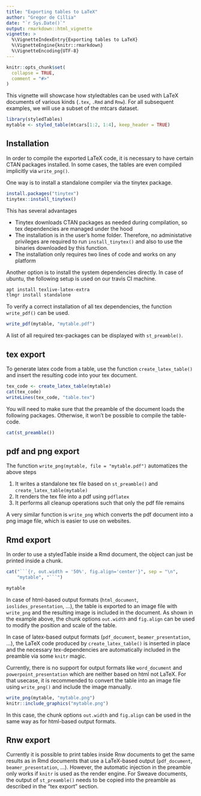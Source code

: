 ```yaml
---
title: "Exporting tables to LaTeX"
author: "Gregor de Cillia"
date: "`r Sys.Date()`"
output: rmarkdown::html_vignette
vignette: >
  %\VignetteIndexEntry{Exporting tables to LaTeX}
  %\VignetteEngine{knitr::rmarkdown}
  %\VignetteEncoding{UTF-8}
---
```


```r
knitr::opts_chunk$set(
  collapse = TRUE,
  comment = "#>"
)
```

This vignette will showcase how styledtables can be used with LaTeX documents
of various kinds (`.tex`, `.Rmd` and `Rnw`). For all subsequent examples, we
will use a subset of the mtcars dataset.

```r
library(styledTables)
mytable <- styled_table(mtcars[1:2, 1:4], keep_header = TRUE)
```

## Installation

In order to compile the exported LaTeX code, it is necessary to have certain
CTAN packages installed. In some cases, the tables are even compiled implicitly
via `write_png()`.

One way is to install a standalone compiler via the tinytex package.

```r
install.packages("tinytex")
tinytex::install_tinytex()
```

This has several advantages

* Tinytex downloads CTAN packages as needed during compilation, so tex
  dependencies are managed under the hood
* The installation is in the user's home folder. Therefore, no administative
  privileges are required to run `install_tinytex()` and also to use the
  binaries downloaded by this function.
* The installation only requires two lines of code and works on any platform

Another option is to install the system dependencies directly. In case of
ubuntu, the following setup is used on our travis CI machine.

```bash
apt install texlive-latex-extra
tlmgr install standalone
```

To verify a correct installation of all tex dependencies, the function
`write_pdf()` can be used.

```r
write_pdf(mytable, "mytable.pdf")
```

A list of all required tex-packages can be displayed with `st_preamble()`.

## tex export

To generate latex code from a table, use the function `create_latex_table()`
and insert the resulting code into your tex document.

```r
tex_code <- create_latex_table(mytable)
cat(tex_code)
writeLines(tex_code, "table.tex")
```

You will need to make sure that the preamble of the document loads the following
packages. Otherwise, it won't be possible to compile the table-code.

```r
cat(st_preamble())
```

## pdf and png export

The function `write_png(mytable, file = "mytable.pdf")` automatizes the above steps

1. It writes a standalone tex file based on `st_preamble()` and
   `create_latex_table(mytable)`
2. It renders the tex file into a pdf using `pdflatex`
3. It performs all cleanup operations such that only the pdf file remains

A very similar function is `write_png` which converts the pdf document into a
png image file, which is easier to use on websites.

## Rmd export

In order to use a styledTable inside a Rmd document, the object can just be
printed inside a chunk. 

```r
cat("```{r, out.width = '50%', fig.align='center'}", sep = "\n",
    "mytable", "```")
```

```r
mytable
```

In case of html-based output formats (`html_document`, `ioslides_presentation`,
...), the table is exported to an image file with `write_png` and the resulting
image is included in the document. As shown in the example above, the chunk
options `out.width` and `fig.align` can be used to modify the position and
scale of the table.

In case of latex-based output formats (`pdf_document`, `beamer_presentation`,
...), the LaTeX code produced by `create_latex_table()` is inserted in place and
the necessary tex-dependencies are automatically included in the preamble via
some `knitr` magic.

Currently, there is no support for output formats like `word_document`
and `powerpoint_presentation` which are neither based on html not LaTeX. For
that usecase, it is recommended to convert the table into an image file using
`write_png()` and include the image manually.

```r
write_png(mytable, "mytable.png")
knitr::include_graphics("mytable.png")
```

In this case, the chunk options `out.width` and `fig.align` can be used in the
same way as for html-based output formats.

## Rnw export

Currently it is possible to print tables inside Rnw documents to get the same
results as in Rmd documents that use a LaTeX-based output (`pdf_document`,
`beamer_presentation`, ...). However, the automatic injection in the preamble
only works if `knitr` is used as the render engine. For Sweave documents, the
output of `st_preamble()` needs to be copied into the preamble as described in
the "tex export" section.
